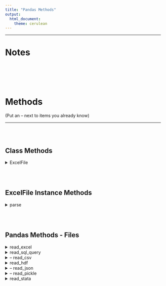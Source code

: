 ```yaml
---
title: "Pandas Methods"
output: 
  html_document: 
    theme: cerulean
---
```

    
------------------------------------------------------------------
    
# Notes

<br>
<br>
<br>
<br>    
    
    
# Methods
    
(Put an -- next to items you already know)
        
------------------------------------------------------------------

<br>
<br>    
    
## Class Methods
    
    
<details> --------------------------------------------
<summary>ExcelFile</summary>  
    
[Docs](https://pandas.pydata.org/pandas-docs/stable/user_guide/io.html?highlight=excelfile)
    
**Notes**
    
* Can also be used as a context manager 
* Attributes 
  * Sheet_name = list 
    * Gives you a list of sheet names   
    
</details>    

<br>
<br>

## ExcelFile Instance Methods
    
<details> --------------------------------------------
<summary>parse</summary>      
    
[Docs](https://pandas.pydata.org/pandas-docs/stable/reference/api/pandas.ExcelFile.parse.html?highlight=excelfile)    
    
ExcelFile.parse(sheet_name=0, header=0, names=None, index_col=None, usecols=None, squeeze=False, converters=None, true_values=None, false_values=None, skiprows=None, nrows=None, na_values=None, parse_dates=False, date_parser=None, thousands=None, comment=None, skipfooter=0, convert_float=True, mangle_dupe_cols=True, **kwds)     
    
</details> 

<br>
<br>

## Pandas Methods - Files
    
<details> --------------------------------------------
<summary>read_excel</summary>
    
[Docs](https://pandas.pydata.org/pandas-docs/stable/reference/api/pandas.read_excel.html?highlight=read_excel#pandas.read_excel)     
    
pandas.read_excel(io, sheet_name=0, header=0, names=None, index_col=None, usecols=None, squeeze=False, dtype=None, engine=None, converters=None, true_values=None, false_values=None, skiprows=None, nrows=None, na_values=None, keep_default_na=True, na_filter=True, verbose=False, parse_dates=False, date_parser=None, thousands=None, comment=None, skipfooter=0, convert_float=True, mangle_dupe_cols=True) 
    
**Parameters**
    
* Sheet_name = string; pass None to get all sheets 
* Skiprows = list-like 
  * So to skip the first row, put [1] and not 1. Actually to skips 4 rows, you would use 4. To skip only the fourth row, you would use [4] 
* Names = array-like, default None 
  * List of column names to use. If file contains no header row, then you should explicitly pass header=None. 
* Header = int 
  * None for no index     
**Notes**
    
* Read an Excel file into a pandas DataFrame. 
* Supports xls, xlsx, xlsm, xlsb, odf, ods and odt file extensions read from a local filesystem or URL. Supports an option to read a single sheet or a list of sheets. 
* Turns it into a dictionary     
    
</details>

<details> --------------------------------------------
<summary>read_sql_query</summary> 
    
**Notes**
    
* Sql_string; string
* Engine = database connection
  * E.g.
  * engine = create_engine('sqlite://Northwind.sqlite')
      
</details>
    
<details> --------------------------------------------
<summary>-- read_csv</summary> 

[Docs](https://pandas.pydata.org/pandas-docs/stable/reference/api/pandas.read_csv.html?highlight=read_csv#pandas.read_csv)

</details>
    
<details> --------------------------------------------
<summary>read_hdf</summary> 
    
[Docs](https://pandas.pydata.org/pandas-docs/stable/reference/api/pandas.read_hdf.html?highlight=read%20hdf#pandas.read_hdf)
    
pandas.read_hdf(path_or_buf, key=None, mode='r', errors='strict', where=None, start=None, stop=None, columns=None, iterator=False, chunksize=None, **kwargs)
    
</details>
    
<details> --------------------------------------------
<summary>-- read_json</summary> 
        
[Docs](https://pandas.pydata.org/pandas-docs/stable/reference/api/pandas.read_json.html)  
    
pandas.read_json(path_or_buf=None, orient=None, typ='frame', dtype=None, convert_axes=None, convert_dates=True, keep_default_dates=True, numpy=False, precise_float=False, date_unit=None, encoding=None, lines=False, chunksize=None, compression='infer', nrows=None)    
    
**Parameters**
    
* path_or_buf
  * a valid JSON str, path object or file-like object
* orient = str
    
```
'split' : dict like {index -> [index], columns -> [columns], data -> [values]} 

'records' : list like [{column -> value}, ... , {column -> value}] 

'index' : dict like {index -> {column -> value}} 

'columns' : dict like {column -> {index -> value}} 

'values' : just the values array 
```
        
</details>        
        
<details> --------------------------------------------
<summary>-- read_pickle</summary> 
    
[Docs](https://pandas.pydata.org/pandas-docs/stable/reference/api/pandas.read_pickle.html )   
    
pandas.read_pickle(filepath_or_buffer, compression='infer') 
    
**Parameters**
    
* filepath_or_buffer = str, path object or file-like object 
    
</details>
    
<details> --------------------------------------------
    
<summary>read_stata</summary>    
    
[Docs](https://pandas.pydata.org/pandas-docs/stable/reference/api/pandas.read_stata.html)    

</details> 
  